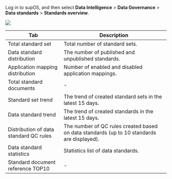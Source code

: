 Log in to supOS, and then select **Data Intelligence** > **Data Governance** > **Data standards** > **Standards overview**.

![](https://wordpressfreezonex.oss-accelerate.aliyuncs.com/supDAM/21.png)

<table>
  <thead>
    <tr>
      <th>Tab</th>
      <th>Description</th>
    </tr>
  </thead>
  <tbody>
    <tr>
      <td>Total standard set</td>
      <td>Total number of standard sets.</td>
    </tr>
    <tr>
      <td>Data standard distribution</td>
      <td>The number of published and unpublished standards.</td>
    </tr>
    <tr>
      <td>Application mapping distribution</td>
      <td>Number of enabled and disabled application mappings.</td>
    </tr>
    <tr>
      <td>Total standard documents</td>
      <td>-</td>
    </tr>
    <tr>
      <td>Standard set trend</td>
      <td>The trend of created standard sets in the latest 15 days.</td>
    </tr>
    <tr>
      <td>Data standard trend</td>
      <td>The trend of created standards in the latest 15 days.</td>
    </tr>
    <tr>
      <td>Distribution of data standard QC rules</td>
      <td>The number of QC rules created based on data standards (up to 10 standards are displayed).</td>
    </tr>
    <tr>
      <td>Data standard statistics</td>
      <td>Statistics list of data standards.</td>
      </tr>
       <tr>
      <td>Standard document reference TOP10</td>
      <td>-</td>
      </tr>
  </tbody>
</table>

